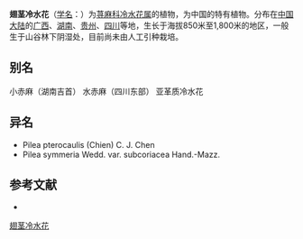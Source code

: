 {{Speciesbox
| name = 翅茎冷水花
| status = 
| status_system = 
| image =
| genus = Pilea
| species = subcoriacea
| authority = (Hand.-Mazz.) C. J. Chen
}}

'''翅茎冷水花'''（[[学名|学名]]：{{lang|la|''Pilea subcoriacea''}}）为[[荨麻科|荨麻科]][[冷水花属|冷水花属]]的植物，为中国的特有植物。分布在[[中国大陆|中国大陆]]的[[广西|广西]]、[[湖南|湖南]]、[[贵州|贵州]]、[[四川|四川]]等地，生长于海拔850米至1,800米的地区，一般生于山谷林下阴湿处，目前尚未由人工引种栽培。

== 别名 ==
小赤麻（湖南吉首） 水赤麻（四川东部） 亚革质冷水花

== 异名 ==
* Pilea pterocaulis (Chien) C. J. Chen
* Pilea symmeria Wedd. var. subcoriacea Hand.-Mazz.

== 参考文献 ==
<div class="references-small">
* {{cite web| url =http://www.bioinfo.cn/db05/KmzwSpecies.php?action=view&id=23427| title =翅茎冷水花| work =《中国高等植物数据库全库》| publisher =中国科学院微生物研究所| author =昆明植物研究所| accessdate =2009-02-25| deadurl =yes| archiveurl =https://web.archive.org/web/20160305060840/http://www.bioinfo.cn/db05/KmzwSpecies.php?action=view&id=23427| archivedate =2016-03-05}}
</div>
{{Taxonbar|from=Q15232207}}

[[Category:冷水花属|翅茎冷水花]]


{{植物小作品}}